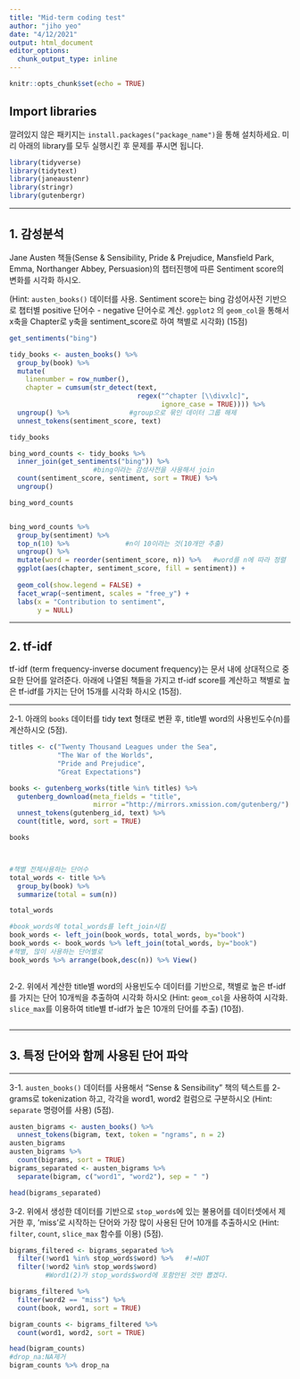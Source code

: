 ---
title: "Mid-term coding test"
author: "jiho yeo"
date: "4/12/2021"
output: html_document
editor_options: 
  chunk_output_type: inline
---

```{r setup, include=FALSE}
knitr::opts_chunk$set(echo = TRUE)
```

## Import libraries

깔려있지 않은 패키지는 `install.packages("package_name")`을 통해 설치하세요. 
미리 아래의 library를 모두 실행시킨 후 문제를 푸시면 됩니다.

```{r cars}
library(tidyverse)
library(tidytext)
library(janeaustenr)
library(stringr)
library(gutenbergr)
```

---

## 1. 감성분석

Jane Austen 책들(Sense & Sensibility, Pride & Prejudice, Mansfield Park, Emma, Northanger Abbey, Persuasion)의 챕터진행에 따른 Sentiment score의 변화를 시각화 하시오. 

(Hint: `austen_books()` 데이터를 사용. Sentiment score는 bing 감성어사전 기반으로 챕터별 positive 단어수 - negative 단어수로 계산. `ggplot2` 의 `geom_col`을 통해서 x축을 Chapter로 y축을 sentiment_score로 하여 책별로 시각화) (15점)


```{r sentiment}
get_sentiments("bing")

tidy_books <- austen_books() %>%
  group_by(book) %>%
  mutate(
    linenumber = row_number(),
    chapter = cumsum(str_detect(text, 
                                regex("^chapter [\\divxlc]", 
                                      ignore_case = TRUE)))) %>%
  ungroup() %>%               #group으로 묶인 데이터 그룹 해제
  unnest_tokens(sentiment_score, text)

tidy_books

bing_word_counts <- tidy_books %>%
  inner_join(get_sentiments("bing")) %>%
                     #bing이라는 감성사전을 사용해서 join
  count(sentiment_score, sentiment, sort = TRUE) %>%
  ungroup()

bing_word_counts


bing_word_counts %>%
  group_by(sentiment) %>%    
  top_n(10) %>%              #n이 10이라는 것(10개만 추출)
  ungroup() %>%
  mutate(word = reorder(sentiment_score, n)) %>%   #word를 n에 따라 정렬
  ggplot(aes(chapter, sentiment_score, fill = sentiment)) +
            
  geom_col(show.legend = FALSE) +        
  facet_wrap(~sentiment, scales = "free_y") +
  labs(x = "Contribution to sentiment",
       y = NULL)


```

---

## 2. tf-idf

tf-idf (term frequency-inverse document frequency)는 문서 내에 상대적으로 중요한 단어를 알려준다. 아래에 나열된 책들을 가지고 tf-idf score를 계산하고 책별로 높은 tf-idf를 가지는 단어 15개를 시각화 하시오 (15점).  

---

2-1. 아래의 `books` 데이터를 tidy text 형태로 변환 후, title별 word의 사용빈도수(n)를 계산하시오 (5점). 

```{r}
titles <- c("Twenty Thousand Leagues under the Sea", 
            "The War of the Worlds",
            "Pride and Prejudice", 
            "Great Expectations")

books <- gutenberg_works(title %in% titles) %>%
  gutenberg_download(meta_fields = "title",
                     mirror ="http://mirrors.xmission.com/gutenberg/") %>%
  unnest_tokens(gutenberg_id, text) %>%
  count(title, word, sort = TRUE)

books



#책별 전체사용하는 단어수
total_words <- title %>% 
  group_by(book) %>% 
  summarize(total = sum(n))

total_words

#book_words에 total_words를 left_join시킴
book_words <- left_join(book_words, total_words, by="book")
book_words <- book_words %>% left_join(total_words, by="book")
#책별, 많이 사용하는 단어별로  
book_words %>% arrange(book,desc(n)) %>% View()
```

```{r}



```

2-2. 위에서 계산한 title별 word의 사용빈도수 데이터를 기반으로, 책별로 높은 tf-idf를 가지는 단어 10개씩을 추출하여 시각화 하시오 (Hint: `geom_col`을 사용하여 시각화. `slice_max`를 이용하여 title별 tf-idf가 높은 10개의 단어를 추출) (10점).

```{r}



```

---

## 3. 특정 단어와 함께 사용된 단어 파악

---

3-1. `austen_books()` 데이터를 사용해서 "Sense & Sensibility" 책의 텍스트를 2-grams로 tokenization 하고, 각각을 word1, word2 컬럼으로 구분하시오 (Hint: `separate` 명령어를 사용) (5점).

```{r}
austen_bigrams <- austen_books() %>%
  unnest_tokens(bigram, text, token = "ngrams", n = 2)
austen_bigrams
austen_bigrams %>%
  count(bigrams, sort = TRUE)
bigrams_separated <- austen_bigrams %>%
  separate(bigram, c("word1", "word2"), sep = " ")

head(bigrams_separated)


```

3-2. 위에서 생성한 데이터를 기반으로 `stop_words`에 있는 불용어를 데이터셋에서 제거한 후, 'miss'로 시작하는 단어와 가장 많이 사용된 단어 10개를 추출하시오 (Hint: `filter`, `count`, `slice_max` 함수를 이용) (5점).

```{r}
bigrams_filtered <- bigrams_separated %>%
  filter(!word1 %in% stop_words$word) %>%   #!=NOT
  filter(!word2 %in% stop_words$word)
         #Word1(2)가 stop_words$word에 포함안된 것만 뽑겠다.

bigrams_filtered %>%
  filter(word2 == "miss") %>%
  count(book, word1, sort = TRUE)

bigram_counts <- bigrams_filtered %>% 
  count(word1, word2, sort = TRUE)

head(bigram_counts)
#drop_na:NA제거
bigram_counts %>% drop_na



```

